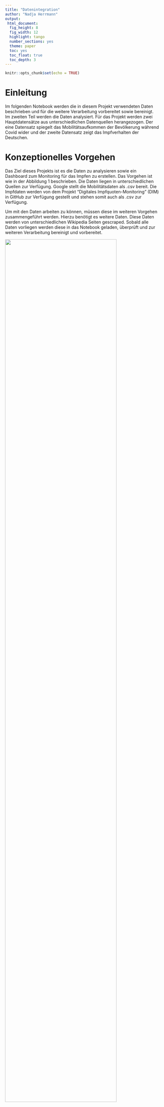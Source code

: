 ```yaml
---
title: "Datenintegration"
author: "Nadja Herrmann"
output:
 html_document:
  fig_height: 8
  fig_width: 12
  highlight: tango
  number_sections: yes
  theme: paper
  toc: yes
  toc_float: true
  toc_depth: 3
---
```


```r
knitr::opts_chunk$set(echo = TRUE)
```

# Einleitung {.sidebar}

Im folgenden Notebook werden die in diesem Projekt verwendeten Daten beschrieben und für die weitere Verarbeitung vorbereitet sowie bereinigt. Im zweiten Teil werden die Daten analysiert. Für das Projekt werden zwei Hauptdatensätze aus unterschiedlichen Datenquellen herangezogen. Der eine Datensatz spiegelt das Mobilitätsaufkommen der Bevölkerung während Covid wider und der zweite Datensatz zeigt das Impfverhalten der Deutschen.

# Konzeptionelles Vorgehen

Das Ziel dieses Projekts ist es die Daten zu analysieren sowie ein Dashboard zum Monitoring für das Impfen zu erstellen. Das Vorgehen ist wie in der Abbildung 1 beschrieben. Die Daten liegen in unterschiedlichen Quellen zur Verfügung. Google stellt die Mobilitätsdaten als .csv bereit. Die Impfdaten werden von dem Projekt "Digitales Impfquoten-Monitoring" (DIM) in GitHub zur Verfügung gestellt und stehen somit auch als .csv zur Verfügung.

Um mit den Daten arbeiten zu können, müssen diese im weiteren Vorgehen zusammengeführt werden. Hierzu benötigt es weitere Daten. Diese Daten werden von unterschiedlichen Wikipedia Seiten gescraped. Sobald alle Daten vorliegen werden diese in das Notebook geladen, überprüft und zur weiteren Verarbeitung bereinigt und vorbereitet.

<img src="files/Input_R.png" style="width:85%">

__Abbildung 1__: Konzeptionelles Vorgehen, Eigene Darstellung 2021

# Notwendige Pakete laden

Die folgenden Pakete werden für dieses Notebook benötigt:

```r
library(tidyverse)
library(ggplot2) #Visualisierung
library(rvest) #Web scraping
library(robotstxt)
```

# Datenbeschaffung und Beschreibung

## Mobilitätsdaten (Datensatz 1) 

Google liefert mit dem Datensatz „Mobilitätsbericht“ Informationen dazu, was sich durch die Regelungen 
zur Bekämpfung der Coronakrise hinsichtlich dem Mobilitätsaufkommen geändert hat. In den 
Mobilitätsberichten werden Bewegungstrends nach Region (Bundesland) für verschiedene Kategorien 
dargestellt. Sie zeigen Änderungen für jede Kategorie in einer Region auf. Es wird die Mobilität am Tag 
des Berichts mit der des Referenztags verglichen und die Veränderung wird in Prozent aufgezeigt. Ein 
Referenztag repräsentiert einen normalen Wert für den entsprechenden Wochentag. Der Referenztag 
ist der Medianwert der fünf Wochen vom 3. Januar bis 6. Februar 2020.
Alle Mobilitätsberichte sind nach Orten aufgeschlüsselt und zeigen, wie sich die Zahl der Besuche an 
Orten wie zum Beispiel Lebensmittelgeschäften und Parks verändert hat. Die Daten von Google stehen 
unter dem folgenden [Link](https://www.google.com/covid19/mobility/?hl=de) zur Verfügung.

### Beschreibung der Variablen


| Variable            | Beschreibung    |  
| ------------------- |:---------------:|
|Country region code  |ISO Code         |
|Country region       |Land             |
|sub_region_1         |Bundesland       |
|sub_region_2         |Bundesland Zusatz|
|metro_area           |Keine Einträge|
|iso_3166_2_code      |Keine Einträge|
|census_fips_code     |Keine Einträge|
|place_id             |tbd|
|date                 |Datum|
|retail_and_recreation|Einzelhandel und Erholung|
|grocery_and_pharmacy|Lebensmittel und Apotheken|
|parks | Park (z.B.: Öffentlicher Park, Schloss, Waldgebiete|
|transit_stations |Transitstationen|
|workplaces |Arbeitsstätten|
|residential |Haus und Wohnungen|

## Impfdaten (Datensatz 2)

Die COVID-19-Impfung kann einen Wendepunkt in der Kontrolle der COVID-19-Pandemie darstellen und erfährt daher hohes Maß an öffentlicher Aufmerksamkeit. Einführung und Umsetzung der COVID-19-Impfung gehen mit besonderen Herausforderungen einher, die bei der Impfdatenerfassung zu berücksichtigen sind.

In diesem Kontext ist es Ziel des Projekts "Digitales Impfquoten-Monitoring" (DIM), tagesaktuell und bundesweit die Impfquote zu erfassen und aufbereitet darzustellen. Die Daten stehen 
unter dem folgenden [Link](https://github.com/robert-koch-institut/COVID-19-Impfungen_in_Deutschland) zur Verfügung.

### Beschreibung der Variablen

| Variable      | Beschreibung  |  
| ------------- |:-------------:|
| Impfdatum     | Impfdatum|
| BundeslandID_Impfort| ID 1-16|
| Impfstoff| Name Impfstoff|
| Impfserie|Serie der Impfung|
| Anzahl|Anzahl Geimpfte Personen|

## Bundesland_ID (Anreicherung der Daten)

Da in dem Datensatz der Mobilitätsdaten das Bundesland gegeben ist und in dem Datensatz der Impfdaten lediglich die Bundesland ID gegeben ist, wird zur Zusammenführung dieser beider Datensätze eine Anreicherung der Daten benötigt. Diese Anreicherung ist die Zuordnung der ID zum Bundesland. Die Daten stehen unter dem folgenden Link zur Verfügung: [Link](https://de.wikipedia.org/wiki/Amtlicher_Gemeindeschl%C3%BCssel).

### Beschreibung der Variablen

| Variable      | Beschreibung  |  
| ------------- |:-------------:|
| ID            |ID 1-16        |
| Bundesland    |Name Bundesland|


### Webscraping Länderschlüssel

In diesem Abschnitt wird die **Bundesland ID** mit Hilfe von Webscraping aus **Wikipedia** extrahiert. Es gibt eine eigene Wikipediaseite für amtliche Gemeindeschlüssel. Hier befindet sich in der ersten Tabelle die aktuellen Länderschlüssel mit den jeweiligen Bundesländern (Abbildung 2).

<img src="files/Wikipedia_1.png" style="width:100%">

__Abbildung 2__: Amtliche Länderschlüssel, Wikipedia 2021

Zuerst wird mit der Funktion paths_allowed überprüft ob Informationen der Seite gescraped werden dürfen.

```r
paths_allowed("de.wikipedia.org")
```

Der nächste Schritt ist die Zuweisung der URL und die Identifikation des XPaths. Hierzu wird die Tabelle auf der Seite untersucht. 

```r
url = "https://de.wikipedia.org/wiki/Amtlicher_Gemeindeschl%C3%BCssel"
```

Im weiteren Vorgehen wird die Extraktionsfunktion definiert, der gescrapte Inhalt als tibble abgelegt und entsprechend der Variablennamen angepasst.
```r
scraping <- url %>%
  read_html() %>%
  html_node(xpath = '//*[@id="mw-content-text"]/div[1]/table/tbody/tr/td[1]/table') %>%
  html_table(fill = TRUE)
```

```r
scraping <- scraping %>%
    as_tibble()
```

```r
scraping <- 
    scraping %>%
    rename(
    ID = "#",
    Bundesland = "Land"
    )
```

Die Tabelle wird als .csv für die weitere Verarbeitung gespeichert.

```r
write_csv(scraping,"../Website/Daten_Input/Mapping.csv")
```


## Anzahl Einwohner pro Bundesland (Anreicherung der Daten)

### Beschreibung der Variablen

| Variable      | Beschreibung  |  
| ------------- |:-------------:|
| ID            |ID 1-16        |
| Bundesland    |Name Bundesland|

### Webscraping

In diesem Abschnitt wird die **Anzahl der Einwohner pro Bundesland** mit Hilfe von Webscraping aus **Wikipedia** extrahiert. Es gibt eine eigene Wikipediaseite für die Bevölkerungszahlen. Hier befindet sich eine Tabelle welche die Einwohnerzahlen pro Bundesland abbildet (Abbildung 3). Die für uns interessanten Daten sind lediglich die aktuellsten Bevölerungszahlen sowie die Zuordnung zu den Bundesländern. Deshalb wird im weiteren Verlauf das Crawling sowie die entsprechende Datenbereinigung durchgeführt. Weil sich das Scraping vom vorherigen Vorgehen nicht unterscheidet wird es im weiteren Verlauf nicht genauer beschrieben.

<img src="files/Wikipedia_2.png" style="width:100%">

__Abbildung 3:__ Bevölerungszahlen, Wikipedia 2021


```r
url_second = "https://de.wikipedia.org/wiki/Liste_der_deutschen_Bundesl%C3%A4nder_nach_Bev%C3%B6lkerung"
```

```r
#scraping_second <- url_second %>%
#  read_html() %>%
#  html_node(xpath = '//*[@id="mw-content-text"]/div[1]/table/thead') %>%
#  html_table(fill = TRUE)
```


```r
#scraping_second <- scraping_second %>%
#      as_tibble()
```

```r
#scraping_second <- 
#   scraping_second %>%
#   rename(
#      ID = "#",
#      Bundesland = "Land"
#     )
```

```r
#write_csv(scraping_second,"../Website/Daten_Input/Bundesland_Einwohner.csv")
```

```r
anzahl <- read.csv("../Website/Daten_Input/Bundesland_Einwohner.csv", sep = ",")
```

```r
glimpse(anzahl)
```

So wie die Daten nach dem Scraping vorliegen, kann damit noch nicht gearbeitet werden. Im folgenden Abschnitt wird die Bereinigung der Daten beschrieben. 

Als ersten Schritt werden die gewünschten Spalten in __Einwohner_2020__ und __Bundesland__ umbenannt und zur weiteren Bearbeitung ausgewählt.

```r
anzahl <- anzahl %>% 
          rename(Einwohner_2020 = "Einwohner",
                 Bundesland = "Bundesland...Jahr") %>%
          select(Einwohner_2020, Bundesland)
```

```r
glimpse(anzahl)
```

Die erste Zeile enthält Informationen über die eigentlichen Spaltenüberschriften. Diese Zeile wird entfernt.

```r
anzahl <- anzahl[-1,]
```

Mit Hilfe von der Funktion __gsub__ werden alle ungewünschten Ausdrücke wie zum Beispiel "Ã¼" identifiziert und ersetzt. Um die Spalteneinträge zu teilen wird ein __/__ eingefügt. Mit Hilfe dieses Satzzeichens wird im nächsten Schritt die Spalte entsprechend bereinigt.

```r
anzahl$Bundesland <- gsub('Ã¼', 'ü', anzahl$Bundesland)
anzahl$Bundesland <- gsub('Â', '/', anzahl$Bundesland)
```

```r
anzahl <- anzahl %>% 
          separate(Bundesland, into=c('Bundesland', 'Bundesland2'), sep = '/', extra = "merge") %>% 
          select(Einwohner_2020, Bundesland) %>% 
          mutate_all(funs(gsub("\\.","",.)))
anzahl
```

Als letzten Schritt wird der Typ der Spalte __Einwohner_2020__ in __integer__ geändert.

```r
anzahl <- transform(anzahl, Einwohner_2020 = as.integer(Einwohner_2020))
```

```r
glimpse(anzahl)
```

```r
write_csv(anzahl,"../Website/Daten_Output/Einwohnerzahl.csv")
```

# Daten importieren

## Mobilitätsdaten
```r

mobility_report <- read.csv("../Website/Daten_Input/Global_Mobility_Report.csv")
```

## Impfdaten
```r
vaccine_report <-  read.csv("../Website/Daten_Input/Aktuell_Deutschland_Bundeslaender_COVID-19-Impfungen.csv")
```

## Bundesland_ID

```r
id <- read.csv("../Website/Daten_Input/Mapping.csv", sep = ",")
```


## Einwohnerzahl

```r
population <- read.csv("../Website/Daten_Output/Einwohnerzahl.csv")
```

# Datenexploration

## Mobility_report

### Überblick über die Daten

```r
glimpse(mobility_report)
```

```r
no_cols<- ncol(mobility_report)
```

```r
no_rows<-nrow(mobility_report)
```

Die Mobilitätsdaten bestehen aus `r no_cols` Spalten und `r no_rows` Zeilen.

```r
is.na(mobility_report)
```

Die Spalten __census_fips_code__, __sub_region_2__ und __metro_area__ haben keine Elemente.

### Analyse der Daten

```r
mobility_report %>% 
  select(date) %>% 
  summarise(max = max(date, na.rm = TRUE), min = min(date, na.rm = TRUE)) 
```

Der Zeitraum der Betrachtung liegt zwischen dem __15.02.2020__ und dem __19.10.2021__. Am 15.02.2021 lagen die ersten Mobilitätsdaten zur Auswertung vor. Am 19.10.2021 wurde für dieses Projekt der Datensatz abgerufen.

```r
no_country <- mobility_report %>% 
              count(country_region_code, sort = TRUE)
```

Es werden die Mobilitätsdaten von 135 Ländern in dem Datensatz betrachtet.

```r
top_country <- mobility_report %>% 
              count(country_region, sort = TRUE) %>% 
              slice(1:5)
```

Die Länder für die es am meisten Mobilitätsdaten gibt, also die meisten Tage aufgenommen wurden, sind USA, Brasilien, Indien, Türkei und Argentinien.

```r
mobility_report %>% 
  group_by(country_region) %>% 
  summarise(med=mean(retail_and_recreation_percent_change_from_baseline, na.rm = TRUE),
            min=min(retail_and_recreation_percent_change_from_baseline, na.rm = TRUE),
            max=max(retail_and_recreation_percent_change_from_baseline, na.rm = TRUE)) %>%
  arrange(desc(med)) %>% 
  slice(1:5)
```

Wird das Attribut "retail_and_recreation_percent_change_from_baseline" genauer betrachtet fällt auf, dass die Abweichung entgegen des Referenzwertes in den positiven Bereich sowie in den negativen Bereich in den Ländern Yemen, Libya, Niger, Afghanistan und Papua New Guinea sehr hoch ist. Das bedeutet, dass an bestimmten Tagen im Bereich Einzelhandel das Mobilitätsaufkommen sehr hoch entgegen des Referenzwertes oder sehr niedrig war.

```r
mobility_report %>% 
  group_by(country_region) %>% 
  summarise(med=mean(grocery_and_pharmacy_percent_change_from_baseline, na.rm = TRUE),
            min=min(grocery_and_pharmacy_percent_change_from_baseline, na.rm = TRUE),
            max=max(grocery_and_pharmacy_percent_change_from_baseline, na.rm = TRUE)) %>%
  arrange(desc(med)) %>% 
  slice(1:5)
```

Im Vergleich zu der Kategorie Einzelhandel und Freizeit ist in der Kategorie Lebensmittel und Apotheke die Verteilung für die Länder Libya, Mongolia, Ägypten, Burkina Faso und Yemen in den positiven Bereich höher. Bedeutet, dass das Mobilitätsaufkommen im Vergleich zum Referenzwert in den positiven Bereich stark abweicht und die Bewohner in dieser Kategorie trotz Corona vermehrt unterwegs waren.

```r
mobility_report %>% 
  group_by(country_region) %>% 
  summarise(med=mean(workplaces_percent_change_from_baseline, na.rm = TRUE),
            min=min(workplaces_percent_change_from_baseline, na.rm = TRUE),
            max=max(workplaces_percent_change_from_baseline, na.rm = TRUE)) %>%
  arrange(desc(med)) %>% 
  slice(1:5)
```

Ein anderes extrem ist bei der Kategorie Arbeitsstätte zu beobachten. Über den gesamten Betrachtungszeitraum scheint im Mittel die Anzahl der Besuche am Arbeitsplatz relativ gering bzw im negativen Bereich zu sein. Insbesondere in Burkina Faso scheint die Anzahl der Besuche zu Arbeitsstätten über den Betrachtungszeitraum hinweg einen negativen Trend zu haben.

```r
ggplot(mobility_report %>% filter(country_region == "Yemen" | country_region == "Libya"| country_region == "Niger"| country_region == "Germany"), 
       aes(x = retail_and_recreation_percent_change_from_baseline)) + geom_histogram(binwidth = 25) + facet_wrap(~ country_region)


```

## Impfdaten

### Überblick über die Daten

```r
glimpse(vaccine_report)
```

```r
no_rows_vaccine<-nrow(vaccine_report)
```

```r
no_cols_vaccine<- ncol(vaccine_report)
```

Die Impfdaten bestehen aus `r no_cols_vaccine` Spalten und `r no_rows_vaccine` Zeilen. Der Datensatz enthält Informationen über das Impfdatum, das Bundesland in welchem die Impfung verabreicht wurde, den geimpften Impfstoff und die Serie aus welcher der Impfstoff vorliegt sowie die Anzahl der verabreichten Impfdosen.

```r
is.na(vaccine_report)
```

Der Datensatz ist vollständig, keine Elemente fehlen in den Spalten.

### Analyse der Daten

```r
vaccine_report %>% 
  select(Impfdatum) %>% 
  summarise(max = max(Impfdatum, na.rm = TRUE), min = min(Impfdatum, na.rm = TRUE)) 
```

Bei den Impfdaten wird der Zeitraum vom 27.12.2020 bis zum 15.10.2021 betrachtet. Der Start des Zeitraums ist somit ca. 1 Jahr später was der Zeit zur Enticklung der Impfstoffe entspricht.

```r
vaccine_report %>% 
  count(BundeslandId_Impfort) 
```

Für 17 Bundesländer wurden die Impfdaten aufgenommen. Das 17te Bundesland ist in diesem Falls Deutschland. Hier konnte keine genaue Zuordnung gemacht werden. Zur weiteren Betrachtung wird diese ID nicht weiter berücksichtigt.

Im Datensatz sind die vier Impfstoffe aufgeführt:

```r
vaccine_report %>% 
  group_by(Impfstoff) %>% 
  summarise(sum = sum(Anzahl)) %>% 
  arrange(desc(sum))
```

Der häufigste Impfstoff ist __Comirnaty/Biontech__ gefolgt von __AstraZeneca__ und __Moderna__. Der Impfstoff mit den am wenigsten verabreichten Dosen ist __Janssen__. Bei dem Impfstoff __Janssen__ wird der Schutz bereits nach einer verabreichten Dosis erreicht. Daraus lässt sich der deutliche Unterschied zu den anderen Impfstoffen erklären.

Analysen bezogen auf die Bundesländer können erst nach den weiteren Schritten erfolgen. Da in dem Impfdatensatz lediglich die Bundesland ID gegeben ist:

```r
vaccine_report %>%
  group_by(BundeslandId_Impfort) %>% 
  summarise(sum = sum(Anzahl)) %>% 
  arrange(desc(sum))
```

# Datenbereinigung und Vorbereitung

Die Datenqualität ist der wichtigste Aspekt zur optimalen und fehlerfreien Auswertung der Daten. 
In dem folgenden Kapiteln wird sowohl die Bereinigung der beiden Datensätze als auch die Erstellung neuer, für die 
Datenauswertung relevanter Tabellen, schrittweise erläutert.

Im konzeptionellen Vorgehen befinden wir uns jetzt im zweiten Schritt __Data Processing__.

<img src="files/Input_R_3.png" style="width:85%">

__Abbildung 4__: Konzeptionelles Vorgehen, Eigene Darstellung 2021

## Mobility_report

Da das Projektziel ist, Deutschland bei dem Impffortschritt zu unterstützen, wird als erstes nach dem __country_region_code__ gefiltert.

```r
mobility_germany <- mobility_report %>% 
          filter(country_region_code %in% c("DE"))
```

In Abschnitt 3 wurde identifieziert, dass die Variablen: "sub_region_2", "metro_area", "census_fips_code" keine Elemente enthalten. Die Variable "place_id" ist für die weitere Betrachtung nicht relevant. Aus diesem Grund werden diese Variablen aus dem Datensatz eliminiert:

```r
excluded_vars <- c("sub_region_2", "metro_area", "census_fips_code", "place_id")

mobility_germany <- select(mobility_germany, -excluded_vars)
```

Im nächsten Schritt wird überprüft ob alle Bundesländer in dem Datensatz enthalten sind und die gleiche Anzahl an Einträgen haben.

```r
mobility_germany %>% 
  group_by(sub_region_1) %>%
  count(sub_region_1)
```

Alle 16 Bundesländer sind im Datensatz enthalten. Im nächsten Schritt wird das __Ã¼__ mit dem __ü__ ersetzt.

```r
mobility_germany$sub_region_1 <- gsub('Ã¼', 'ü', mobility_germany$sub_region_1)
```

In dem Datensatz gibt es eine Zeile die keinem Bundesland zugeordnet ist. Hier sind die Werte für Deutschland hinterlegt. Da in dem Projekt auf Bundeslandebene gearbeitet wird kann diese Zeile entfallen.

```r
mobility_germany <- mobility_germany %>% 
      filter(sub_region_1 != "")
```

Im letzten Schritt werden die Variablennamen und die Bundeslandbezeichungen (Englisch in Deutsch) geändert:


```r
mobility_germany <- mobility_germany %>% 
      rename(iso_code = "iso_3166_2_code",
             retail_and_recreation = "retail_and_recreation_percent_change_from_baseline",
             grocery_and_pharmacy = "grocery_and_pharmacy_percent_change_from_baseline",
             parks = "parks_percent_change_from_baseline",
             transit_stations = "transit_stations_percent_change_from_baseline",
             workplaces = "workplaces_percent_change_from_baseline",
             residential = "residential_percent_change_from_baseline")
```

```r
mobility_germany <- mobility_germany %>% 
                    mutate(sub_region = case_when(sub_region_1 == "Bavaria" ~ "Bayern",
                                            sub_region_1 == "Lower Saxony" ~ "Niedersachsen",
                                            sub_region_1 == "North Rhine-Westphalia" ~ "Nordrhein-Westfalen",
                                            sub_region_1 == "Rhineland-Palatinate" ~ "Rheinland-Pfalz",
                                            sub_region_1 == "Saxony" ~ "Sachsen",
                                            sub_region_1 == "Saxony-Anhalt" ~ "Sachsen-Anhalt",
                                            sub_region_1 == "Thuringia" ~ "Thüringen",
                                            sub_region_1 == "Baden-Württemberg" ~ "Baden-Württemberg",
                                            sub_region_1 == "Berlin" ~ "Berlin",
                                            sub_region_1 == "Brandenburg" ~ "Brandenburg",
                                            sub_region_1 == "Bremen" ~ "Bremen",
                                            sub_region_1 == "Hamburg" ~ "Hamburg",
                                            sub_region_1 == "Hessen" ~ "Hessen",
                                            sub_region_1 == "Mecklenburg-Vorpommern" ~ "Mecklenburg-Vorpommern",
                                            sub_region_1 == "Saarland" ~ "Saarland",
                                            sub_region_1 == "Schleswig-Holstein" ~ "Schleswig-Holstein",
                                            )) 
```

```r
mobility_germany <- select(mobility_germany, - sub_region_1)
```

## Vaccine_report

Da beide Datensätze zusammengeführt werden, erfolgt im nächsten Schitt die Anpassung der Spaltennamen.

```r
vaccine_report <- vaccine_report %>% 
              rename(date = "Impfdatum",
                     ID = "BundeslandId_Impfort"
                     )
```

```r
names(vaccine_report)
```

Wie im dritten Abschnitt bereits beschrieben fehlt zur genauen Zuordnung der Bundesland ID der Bundeslandname. Hierfür wurde eine Mappingtabelle aus Wikipedia gescraped. Diese wird zur Zusammenführung ebenfalls vorbereitet.

```r
id$Bundesland <- gsub('Ã¼', 'ü', id$Bundesland)
```

Die Bundeslandnamen weichen von den anderen Datensätzen ab. Deshalb werden die Bezeichnungen entsprechend angepasst:

```r
id <- id %>% 
            mutate(Bundesland = case_when(Bundesland == "Freistaat Bayern" ~ "Bayern",
                                          Bundesland == "Niedersachsen" ~ "Niedersachsen",
                                          Bundesland == "Nordrhein-Westfalen" ~ "Nordrhein-Westfalen",
                                          Bundesland == "Rheinland-Pfalz" ~ "Rheinland-Pfalz",
                                          Bundesland == "Freistaat Sachsen" ~ "Sachsen",
                                          Bundesland == "Sachsen-Anhalt" ~ "Sachsen-Anhalt",
                                          Bundesland == "Freistaat Thüringen" ~ "Thüringen",
                                          Bundesland == "Baden-Württemberg" ~ "Baden-Württemberg",
                                          Bundesland == "Berlin" ~ "Berlin",
                                          Bundesland == "Brandenburg" ~ "Brandenburg",
                                          Bundesland == "Freie Hansestadt Bremen" ~ "Bremen",
                                          Bundesland == "Freie und Hansestadt Hamburg" ~ "Hamburg",
                                          Bundesland == "Hessen" ~ "Hessen",
                                          Bundesland == "Mecklenburg-Vorpommern" ~ "Mecklenburg-Vorpommern",
                                          Bundesland == "Saarland" ~ "Saarland",
                                          Bundesland == "Schleswig-Holstein" ~ "Schleswig-Holstein",
                                          ))
```

Über einen __left join__ wird der Datensatz __vaccine_report__ und __id__ zusammengeführt und als __vaccine_report__ abgelegt:

```r
vaccine_report <- left_join(vaccine_report, id, by = c("ID"))
```

```r
glimpse(vaccine_report)
```

Für die weitere Analyse wird die Anzahl der Einwohner pro Bundesland benötigt. Hierfür wurden die notwendigen Informationen über das Webscraping zur Verfügung gestellt. Im folgenden Abschnitt wird der Datensatz __population__ zu dem Datensatz __vaccine_report__ hinzugefügt:
```r
population$Bundesland <- gsub('Ã¼', 'ü', population$Bundesland)
```

```r
vaccine_report <- left_join(vaccine_report, population, by = c("Bundesland"))
```

Der gewünschte Datensatz ist jetzt verfügbar und kann im nächsten Abschnitt mit den Mobilitätsdaten kombiniert werden.

```r
glimpse(vaccine_report)
```

## Zusammenführung der Datensätze

Die Zusammenführung der beiden Datensätze erfolgt über die Variablen __date__ und __Bundesland__ bzw. __sub_region__:

```r
mobility_vaccine <- merge(vaccine_report, mobility_germany, by.x=c("date", "Bundesland"), by.y=c("date", "sub_region"))
```


Der finale Datensatz wird als .csv gespeichert und abgelegt:

```r
write.csv(mobility_vaccine, "../Website/Daten_Output/Mobility_vaccine.csv")
```
